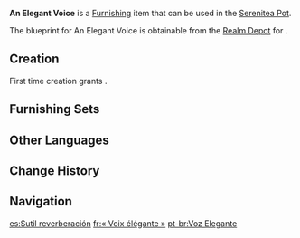 {{Furnishing Infobox
|id             = 373362
|image          = Item An Elegant Voice.png
|category       = Landscape
|subcategory    = Ornament
|quality        = 3
|adeptal_energy = 60
|load           = 35
|reduced_load   = 24
|description    = A two-stringed instrument that bears many of [[Sumeru]]'s unique characteristics. Built with a long neck and strong strings, this instrument is based on an ancient Sumeru stringed instrument, thus imbuing it with the weight of tradition and history. In [[Teyvat]], where music is ever-evolving in terms of both instruments and composition, design and style must also advance with the times and undergo iterating improvements. In the present day, this instrument can be played with either one's fingers or bowstrings.<br>Some players in Sumeru habitually equip this light, blue-framed instrument with twin strings made of silk and gel, giving it a crystalline timber. This allows it to play the brighter and crisper notes in an ensemble.
|mention        = 
|blueprint      = Realm Depot
|source1        = 
}}
'''An Elegant Voice''' is a [[Furnishing]] item that can be used in the [[Serenitea Pot]].

The blueprint for An Elegant Voice is obtainable from the [[Realm Depot]] for {{Item|Realm Currency|24|x=160}}.

==Creation==
First time creation grants {{Item|Trust|24|x=60}}.
{{Recipe
|type = Creation
|time = 14h
|Karmaphala Wood = 4
|Fabric = 4
|Blue Dye = 4
|sort = Karmaphala Wood;Fabric;Blue Dye
}}

==Furnishing Sets==
{{Craft Usage|type=Furnishing Set}}

==Other Languages==
{{Other Languages
|en      = An Elegant Voice
|zhs     = 「清雅之声」
|zhs_rm  = "Qīngyǎ zhī Shēng"
|zht     = 「清雅之聲」
|zht_rm  = "Qīngyǎ zhī Shēng"
|zh_tl   = "A Clean and Elegant Voice"
|ja      = 「清雅な声」
|ja_rm   = "Seiga-na Koe"
|ja_tl   = "A Clean and Elegant Voice"
|ko      = 「청아한 소리」
|ko_tl   = "An Elegant Sound"
|es      = Sutil reverberación
|es_tl   = Subtle Reverberation
|fr      = «&nbsp;Voix élégante&nbsp;»
|fr_tl   = "Elegant Voice"
|ru      = Изящное звучание
|ru_tl   = Fine Sound
|th      = "เสียงสง่าก้องใสกังวาน"
|th_rm   = 
|th_tl   = 
|vi      = Chất Giọng Tao Nhã
|vi_tl   = 
|de      = „Elegante Stimme“
|de_tl   = "Elegant Voice"
|id      = Suara Elegan
|id_tl   = Elegant Voice
|pt      = Voz Elegante
|pt_tl   = 
|tr      = Hoş Bir Ses
|tr_tl   = 
|it      = Voce raffinata
|it_tl   = Refined Voice
}}

==Change History==
{{Change History|3.3}}

==Navigation==
{{Furnishing Navbox|exterior}}

[[es:Sutil reverberación]]
[[fr:« Voix élégante »]]
[[pt-br:Voz Elegante]]
